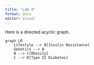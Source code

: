 ---
title: "Lab 4"
format: docx
editor: visual
---

Here is a directed acyclic graph.

```{mermaid}
graph LR
    Lifestyle --> B[Insulin Resistance]
    Genetics --> B
    B --> C[Obesity]
    C --> D[Type II Diabetes]
```
